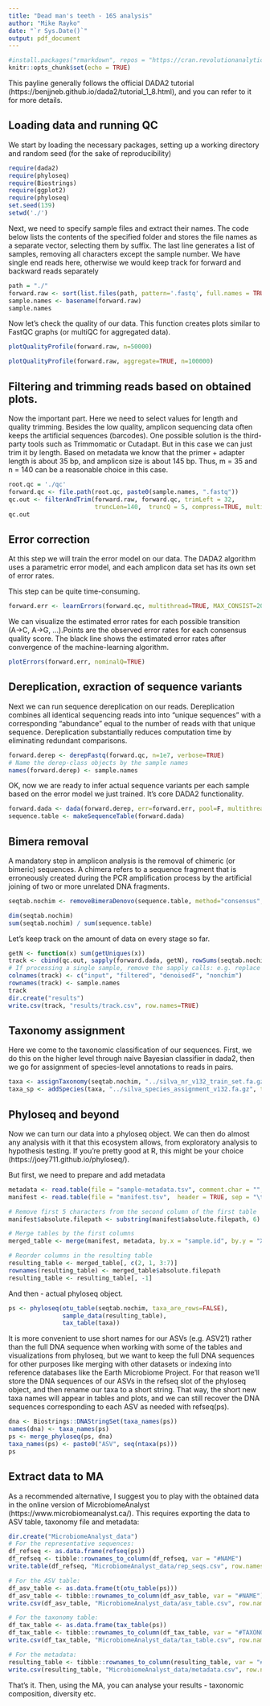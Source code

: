 ---
title: "Dead man's teeth - 16S analysis"
author: "Mike Rayko"
date: "`r Sys.Date()`"
output: pdf_document
---

```{r setup, include=FALSE}
#install.packages("rmarkdown", repos = "https://cran.revolutionanalytics.com")
knitr::opts_chunk$set(echo = TRUE)
```


This payline generally follows the official DADA2 tutorial 
(https://benjjneb.github.io/dada2/tutorial_1_8.html), and you can refer to it for more details.

## Loading data and running QC


We start by loading the necessary packages, setting up a working directory and random seed (for the sake of reproducibility)

```{r results='hide'}
require(dada2)
require(phyloseq)
require(Biostrings)
require(ggplot2)
require(phyloseq)
set.seed(139)
setwd('./')
```


Next, we need to specify sample files and extract their names. The code below lists the contents of the specified folder and stores the file names as a separate vector, selecting them by suffix. The last line generates a list of samples, removing all characters except the sample number.
We have single end reads here, otherwise we would keep track for forward and backward reads separately 

```{r}
path = "./"
forward.raw <- sort(list.files(path, pattern='.fastq', full.names = TRUE))
sample.names <- basename(forward.raw)
sample.names
```

Now let's check the quality of our data. This function creates plots similar to FastQC graphs (or multiQC for aggregated data).

```{r warning=FALSE}
plotQualityProfile(forward.raw, n=50000)
```

```{r warning=FALSE}
plotQualityProfile(forward.raw, aggregate=TRUE, n=100000)
```

## Filtering and trimming reads based on obtained plots.

Now the important part. Here we need to select values for length and quality trimming. Besides the low quality, amplicon sequencing data often keeps the artificial sequences (barcodes). One possible solution is the third-party tools such as Trimmomatic or Cutadapt.
But in this case we can just trim it by length. Based on metadata we know that the primer + adapter length is about 35 bp, and amplicon size is about 145 bp. Thus, m = 35 and n = 140 can be a reasonable choice in this case. 

```{r}
root.qc = './qc'
forward.qc <- file.path(root.qc, paste0(sample.names, ".fastq"))
qc.out <- filterAndTrim(forward.raw, forward.qc, trimLeft = 32,
                        truncLen=140,  truncQ = 5, compress=TRUE, multithread=TRUE)
qc.out
```

## Error correction 

At this step we will train the error model on our data. The DADA2 algorithm uses a parametric error model, and each amplicon data set has its own set of error rates. 

This step can be quite time-consuming.

```{r}
forward.err <- learnErrors(forward.qc, multithread=TRUE, MAX_CONSIST=20)
```

We can visualize the estimated error rates for each possible transition (A→C, A→G, …).Points are the observed error rates for each consensus quality score. The black line shows the estimated error rates after convergence of the machine-learning algorithm.

```{r warning=FALSE}
plotErrors(forward.err, nominalQ=TRUE)
```

## Dereplication, exraction of sequence variants

Next we can run sequence dereplication on our reads. Dereplication combines all identical sequencing reads into into “unique sequences” with a corresponding “abundance” equal to the number of reads with that unique sequence. Dereplication substantially reduces computation time by eliminating redundant comparisons.

```{r echo=T, results='hide', message=F, warning=FALSE}

forward.derep <- derepFastq(forward.qc, n=1e7, verbose=TRUE)
# Name the derep-class objects by the sample names
names(forward.derep) <- sample.names
```

OK, now we are ready to infer actual sequence variants per each sample based on the error model we just trained. It's core DADA2 functionality. 

```{r echo=T, results='hide', message=F, warning=FALSE}
forward.dada <- dada(forward.derep, err=forward.err, pool=F, multithread=TRUE)
sequence.table <- makeSequenceTable(forward.dada)
```
## Bimera removal

A mandatory step in amplicon analysis is the removal of chimeric (or bimeric) sequences. A chimera refers to a sequence fragment that is erroneously created during the PCR amplification process by the artificial joining of two or more unrelated DNA fragments. 

```{r}
seqtab.nochim <- removeBimeraDenovo(sequence.table, method="consensus", multithread=TRUE, verbose=TRUE)

dim(seqtab.nochim)
sum(seqtab.nochim) / sum(sequence.table)
```

Let's keep track on the amount of data on every stage so far.

```{r}
getN <- function(x) sum(getUniques(x))
track <- cbind(qc.out, sapply(forward.dada, getN), rowSums(seqtab.nochim))
# If processing a single sample, remove the sapply calls: e.g. replace sapply(dadaFs, getN) with getN(dadaFs)
colnames(track) <- c("input", "filtered", "denoisedF", "nonchim")
rownames(track) <- sample.names
track
dir.create("results")
write.csv(track, "results/track.csv", row.names=TRUE)
```
## Taxonomy assignment

Here we come to the taxonomic classification of our sequences. First, we do this on the higher level through naive Bayesian classifier in dada2, then we go for assignment of species-level annotations to reads in pairs.

```{r}
taxa <- assignTaxonomy(seqtab.nochim, "../silva_nr_v132_train_set.fa.gz", multithread=TRUE, tryRC=TRUE)
taxa_sp <- addSpecies(taxa, "../silva_species_assignment_v132.fa.gz", tryRC=TRUE)
```


## Phyloseq and beyond

Now we can turn our data into a phyloseq object. We can then do almost any analysis with it that this ecosystem allows, from exploratory analysis to hypothesis testing. If you're pretty good at R, this might be your choice (https://joey711.github.io/phyloseq/).

But first, we need to prepare and add metadata

``` {r}
metadata <- read.table(file = "sample-metadata.tsv", comment.char = "", header = TRUE, sep = "\t")
manifest <- read.table(file = "manifest.tsv",  header = TRUE, sep = "\t")

# Remove first 5 characters from the second column of the first table
manifest$absolute.filepath <- substring(manifest$absolute.filepath, 6)

# Merge tables by the first columns
merged_table <- merge(manifest, metadata, by.x = "sample.id", by.y = "X.SampleID")

# Reorder columns in the resulting table
resulting_table <- merged_table[, c(2, 1, 3:7)]
rownames(resulting_table) <- merged_table$absolute.filepath
resulting_table <- resulting_table[, -1] 
```

And then - actual phyloseq object.

```{r} 
ps <- phyloseq(otu_table(seqtab.nochim, taxa_are_rows=FALSE), 
               sample_data(resulting_table), 
               tax_table(taxa))
```

It is more convenient to use short names for our ASVs (e.g. ASV21) rather than the full DNA sequence when working with some of the tables and visualizations from phyloseq, but we want to keep the full DNA sequences for other purposes like merging with other datasets or indexing into reference databases like the Earth Microbiome Project. For that reason we’ll store the DNA sequences of our ASVs in the refseq slot of the phyloseq object, and then rename our taxa to a short string. That way, the short new taxa names will appear in tables and plots, and we can still recover the DNA sequences corresponding to each ASV as needed with refseq(ps).

```{r}
dna <- Biostrings::DNAStringSet(taxa_names(ps))
names(dna) <- taxa_names(ps)
ps <- merge_phyloseq(ps, dna)
taxa_names(ps) <- paste0("ASV", seq(ntaxa(ps)))
ps
```



## Extract data to MA

As a recommended alternative, I suggest you to play with the obtained data in the online version of MicrobiomeAnalyst (https://www.microbiomeanalyst.ca/). This requires exporting the data to ASV table, taxonomy file and metadata:

```{r}

dir.create("MicrobiomeAnalyst_data")
# For the representative sequences:
df_refseq <- as.data.frame(refseq(ps))
df_refseq <- tibble::rownames_to_column(df_refseq, var = "#NAME")
write.table(df_refseq, "MicrobiomeAnalyst_data/rep_seqs.csv", row.names=FALSE, col.names=FALSE)

# For the ASV table:
df_asv_table <- as.data.frame(t(otu_table(ps)))
df_asv_table <- tibble::rownames_to_column(df_asv_table, var = "#NAME")
write.csv(df_asv_table, "MicrobiomeAnalyst_data/asv_table.csv", row.names=FALSE)

# For the taxonomy table:
df_tax_table <- as.data.frame(tax_table(ps))
df_tax_table <- tibble::rownames_to_column(df_tax_table, var = "#TAXONOMY")
write.csv(df_tax_table, "MicrobiomeAnalyst_data/tax_table.csv", row.names=FALSE)

# For the metadata:
resulting_table <- tibble::rownames_to_column(resulting_table, var = "#NAME")
write.csv(resulting_table, "MicrobiomeAnalyst_data/metadata.csv", row.names=FALSE)

```


That's it. Then, using the MA, you can analyse your results - taxonomic composition, diversity etc. 